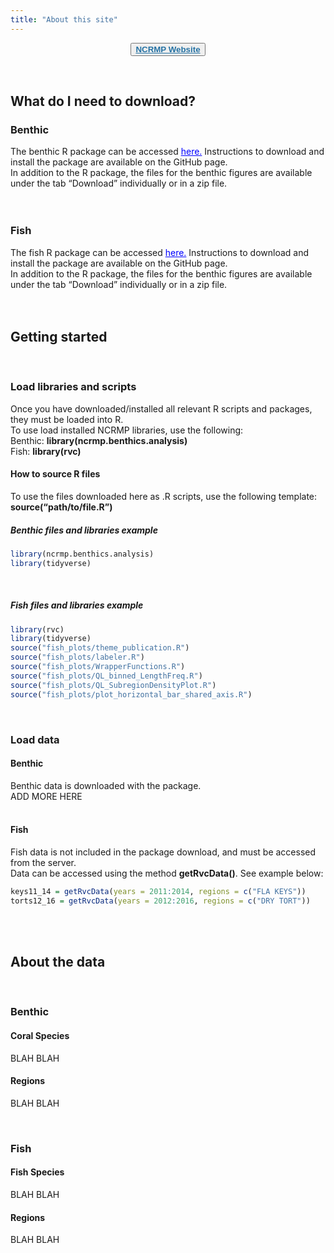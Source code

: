 ```yaml
---
title: "About this site"
---
```

<center>
<button> <a href="https://www.coris.noaa.gov/monitoring/" target="_blank" style="font-size:100%;color:#2471A3;font-weight:bold"> NCRMP Website</a></button>
</center>
<br>


## What do I need to download? {.tabset}
### Benthic
The benthic R package can be accessed <a href="https://github.com/shgroves/NCRMP_benthics" target="_blank" style="color:blue">here.</a>
Instructions to download and install the package are available on the GitHub page. <br>
In addition to the R package, the files for the benthic figures are available under the tab "Download" individually or in a zip file.
<br><br><br>

### Fish
The fish R package can be accessed <a href="https://github.com/jeremiaheb/rvc" target="_blank" style="color:blue">here.</a>
Instructions to download and install the package are available on the GitHub page. <br>
In addition to the R package, the files for the benthic figures are available under the tab "Download" individually or in a zip file.
<br><br><br>


## Getting started

<br>

### Load libraries and scripts

Once you have downloaded/installed all relevant R scripts and packages, they must be loaded into R. <br>
To use load installed NCRMP libraries, use the following: <br>
Benthic: **library(ncrmp.benthics.analysis)** <br>
Fish: **library(rvc)**


#### How to source R files {.tabset}
To use the files downloaded here as .R scripts, use the following template: <br>
**source("path/to/file.R")**
<br>

##### Benthic files and libraries example
```r
library(ncrmp.benthics.analysis)
library(tidyverse)
```

<br>

##### Fish files and libraries example
```r
library(rvc)
library(tidyverse)
source("fish_plots/theme_publication.R")
source("fish_plots/labeler.R")
source("fish_plots/WrapperFunctions.R")
source("fish_plots/QL_binned_LengthFreq.R")
source("fish_plots/QL_SubregionDensityPlot.R")
source("fish_plots/plot_horizontal_bar_shared_axis.R")
```

<br>

### Load data {.tabset}

#### Benthic
Benthic data is downloaded with the package. <br>
ADD MORE HERE
<br><br>

#### Fish
Fish data is not included in the package download, and must be accessed from the server. <br>
Data can be accessed using the method **getRvcData()**. See example below: 
```r
keys11_14 = getRvcData(years = 2011:2014, regions = c("FLA KEYS"))
torts12_16 = getRvcData(years = 2012:2016, regions = c("DRY TORT"))
```
<br><br>

## About the data 

<br>

### Benthic {.tabset}

#### Coral Species
BLAH BLAH

#### Regions
BLAH BLAH

<br>

### Fish {.tabset}

#### Fish Species
BLAH BLAH

#### Regions
BLAH BLAH